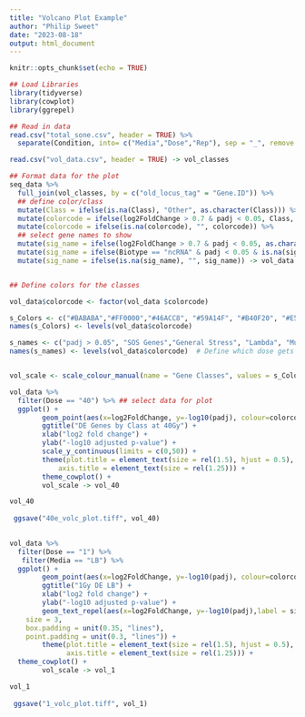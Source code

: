 ```yaml
---
title: "Volcano Plot Example"
author: "Philip Sweet"
date: "2023-08-18"
output: html_document
---
```


```r
knitr::opts_chunk$set(echo = TRUE)

## Load Libraries 
library(tidyverse)
library(cowplot)
library(ggrepel)

## Read in data 
read.csv("total_sone.csv", header = TRUE) %>% 
  separate(Condition, into= c("Media","Dose","Rep"), sep = "_", remove = TRUE) -> seq_data

read.csv("vol_data.csv", header = TRUE) -> vol_classes

```


```r


## Format data for the plot
seq_data %>%
  full_join(vol_classes, by = c("old_locus_tag" = "Gene.ID")) %>%
  ## define color/class
  mutate(Class = ifelse(is.na(Class), "Other", as.character(Class))) %>%
  mutate(colorcode = ifelse(log2FoldChange > 0.7 & padj < 0.05, Class, ifelse(log2FoldChange < -0.7 & padj < 0.05, Class, "" ))) %>% 
  mutate(colorcode = ifelse(is.na(colorcode), "", colorcode)) %>%
  ## select gene names to show
  mutate(sig_name = ifelse(log2FoldChange > 0.7 & padj < 0.05, as.character(Name), ifelse(log2FoldChange < -0.7 & padj < 0.05, as.character(Name), ""))) %>%
  mutate(sig_name = ifelse(Biotype == "ncRNA" & padj < 0.05 & is.na(sig_name), "ncRNA", sig_name)) %>%
  mutate(sig_name = ifelse(is.na(sig_name), "", sig_name)) -> vol_data 


## Define colors for the classes

vol_data$colorcode <- factor(vol_data $colorcode)

s_Colors <- c("#BABABA","#FF0000","#46ACC8", "#59A14F", "#B40F20", "#E58601","#F3DF6C")
names(s_Colors) <- levels(vol_data$colorcode)

s_names <- c("padj > 0.05", "SOS Genes","General Stress", "Lambda", "Mu1", "Mu2" ,"Other")
names(s_names) <- levels(vol_data$colorcode)  # Define which dose gets what name


vol_scale <- scale_colour_manual(name = "Gene Classes", values = s_Colors, labels= s_names) # Create the scale

```


```r

vol_data %>%
  filter(Dose == "40") %>% ## select data for plot
  ggplot() +
        geom_point(aes(x=log2FoldChange, y=-log10(padj), colour=colorcode), size = 1) +
        ggtitle("DE Genes by Class at 40Gy") +
        xlab("log2 fold change") + 
        ylab("-log10 adjusted p-value") +
        scale_y_continuous(limits = c(0,50)) +
        theme(plot.title = element_text(size = rel(1.5), hjust = 0.5),
            axis.title = element_text(size = rel(1.25))) +
        theme_cowplot() +
        vol_scale -> vol_40

vol_40
  
 ggsave("40e_volc_plot.tiff", vol_40)
 
```
```r

vol_data %>%
  filter(Dose == "1") %>%
   filter(Media == "LB") %>%
  ggplot() +
        geom_point(aes(x=log2FoldChange, y=-log10(padj), colour=colorcode), size = 1) +
        ggtitle("1Gy DE LB") +
        xlab("log2 fold change") + 
        ylab("-log10 adjusted p-value") +
        geom_text_repel(aes(x=log2FoldChange, y=-log10(padj),label = sig_name),
    size = 3,
    box.padding = unit(0.35, "lines"),
    point.padding = unit(0.3, "lines")) +
        theme(plot.title = element_text(size = rel(1.5), hjust = 0.5),
              axis.title = element_text(size = rel(1.25))) +
  theme_cowplot() +
        vol_scale -> vol_1

vol_1
  
 ggsave("1_volc_plot.tiff", vol_1)
 
```
